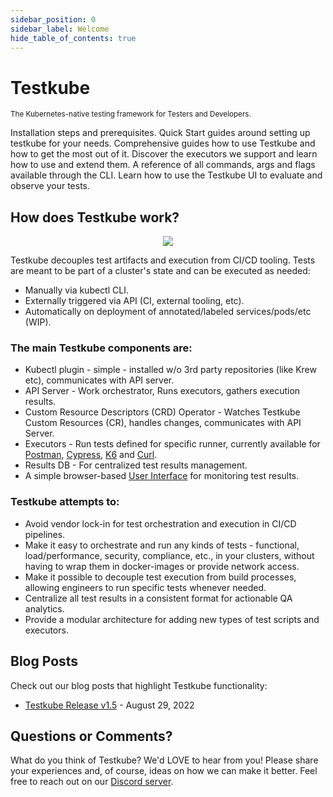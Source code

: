 ```yaml
---
sidebar_position: 0
sidebar_label: Welcome
hide_table_of_contents: true
---
```



# Testkube

<p class="intro--index">
  <small>
    The Kubernetes-native testing framework for Testers and Developers.
  </small>
</p>

<CardWrapper>
  <Card color="#34D399" title="Installation" hotkey="I" link="/installing">
    Installation steps and prerequisites.
  </Card>
  <Card color="#FACC15" title="Getting started" hotkey="S" link="/getting-started">
    Quick Start guides around setting up testkube for your needs.
  </Card>
  <Card color="#38BDF8" title="Guides" hotkey="G" link="/category/using-testkube">
    Comprehensive guides how to use Testkube and how to get the most out of it.
  </Card>
  <Card color="#F472B6" title="Test Types" hotkey="E" link="/category/test-types">
    Discover the executors we support and learn how to use and extend them.
  </Card>
  <Card color="#F87171" title="CLI Reference" hotkey="C" link="/category/cli-reference">
    A reference of all commands, args and flags available through the CLI.
  </Card>
  <Card color="#818CF8" title="Control Plane" hotkey="D" link="/using-testkube/UI">
    Learn how to use the Testkube UI to evaluate and observe your tests.
  </Card>
</CardWrapper>

## How does Testkube work?

<p align="center">
  <img src="https://raw.githubusercontent.com/kubeshop/testkube/main/assets/testkube-intro.gif" />
</p>

Testkube decouples test artifacts and execution from CI/CD tooling. Tests are meant to be part of a cluster's state and can be executed as needed:

- Manually via kubectl CLI.
- Externally triggered via API (CI, external tooling, etc).
- Automatically on deployment of annotated/labeled services/pods/etc (WIP).

### The main Testkube components are:

- Kubectl plugin - simple - installed w/o 3rd party repositories (like Krew etc), communicates with API server.
- API Server - Work orchestrator, Runs executors, gathers execution results.
- Custom Resource Descriptors (CRD) Operator - Watches Testkube Custom Resources (CR), handles changes, communicates with API Server.
- Executors - Run tests defined for specific runner, currently available for [Postman](4-test-types/executor-postman.md), [Cypress](4-test-types/executor-cypress.md), [K6](4-test-types/executor-k6.md) and [Curl](4-test-types/executor-curl.md).
- Results DB - For centralized test results management.
- A simple browser-based [User Interface](3-using-testkube/UI.md) for monitoring test results.

### Testkube attempts to:

- Avoid vendor lock-in for test orchestration and execution in CI/CD pipelines.
- Make it easy to orchestrate and run any kinds of tests - functional, load/performance, security, compliance, etc.,
  in your clusters, without having to wrap them in docker-images or provide network access.
- Make it possible to decouple test execution from build processes, allowing engineers to run specific tests whenever needed.
- Centralize all test results in a consistent format for actionable QA analytics.
- Provide a modular architecture for adding new types of test scripts and executors.

## Blog Posts

Check out our blog posts that highlight Testkube functionality:

- [Testkube Release v1.5](https://kubeshop.io/blog/testkube-v15-release-notes) - August 29, 2022

## Questions or Comments?

What do you think of Testkube? We'd LOVE to hear from you! Please share your experiences and, of course, ideas on how we can make it better. Feel free to reach out on our [Discord server](https://discord.gg/uNuhy6GDyn).
